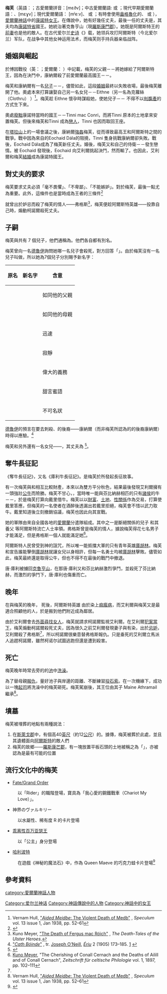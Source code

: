 {{expand|time=2015-03-16T16:09:28+00:00}}
'''梅芙'''（英語：{{lang|en|Medb}}；古愛爾蘭拼音：[mɛðv]；中古愛爾蘭語: {{lang|ga|Meḋḃ}} 或 {{lang|ga|Meaḋḃ}}；現代早期愛爾蘭語：{{lang|ga|Meadhbh}}、[mɛɣv]；現代愛爾蘭語：{{lang|ga|Méabh}} [mʲeːv]、{{lang|ga|Medbh}} 或 {{lang|ga|Maebh}}；有時會使用[[英語化|盎格魯化]]的{{lang|ga|Maeve}}、 {{lang|ga|Maev}} 或 {{lang|ga|Maive /ˈmeɪv/}}），[[愛爾蘭神話|愛爾蘭神話]]{{Tsl|en|Ulster Cycle|阿爾斯特傳說}}中的[[康諾特|康諾特]][[女王|女王]]。在傳說中，她有好幾任丈夫，最後一任的丈夫是{{Tsl|ga|Ailill mac Máta|艾利爾‧麥‧馬塔}}，其夫均為[[康諾特|康諾特省]]國王。她統治著克魯亨山（現[[羅斯康門郡|羅斯康門郡]]）。她既是阿爾斯特王{{Tsl|ga|Conchúr Mac Neasa|康納爾‧馬克‧內薩}}的[[前妻|前妻]]也是他的敵人。在古代爱尔兰[[史诗|史诗]]《{{Tsl|en|Táin Bó Cúailnge|夺牛长征记}}》载，她领兵攻打阿爾斯特（今北爱尔兰）军队，在战争中其他女神运用法术，而梅芙则手持兵器亲临战阵。

==婚姻與崛起==

於博因戰役（英：{{lang|en|The Battle of the Boyne}}；愛爾蘭：{{lang|ga|Cath Bóinde}} ）中記載，梅芙的父親－－{{Tsl|ga|Ard-Rí na hÉireann|愛爾蘭最高國王}}{{Tsl|en|Eochu Feidlech|奧處‧費德理希}}將她嫁給了阿爾斯特王{{Tsl|ga|Conchúr Mac Neasa|康納爾‧馬克‧內薩}}，因為在決鬥中，康納爾殺了前愛爾蘭最高國王－－{{Tsl|en|Fachtna Fáthach|Fachtna Fáthach}}。

梅芙和康納爾有一名[[兒子|兒子]]－－{{lang|en|Glaisne}}，儘管如此，這段[[婚姻|婚姻]]最終以失敗收場，最後梅芙離開了他。奧處本來打算讓{{lang|en|Glaisne}}娶自己另一名女兒－－Eithne（另一名為克蘿絲（Clothru） ）<ref name="medbdeath">Vernam Hull, [http://www.maryjones.us/ctexts/medb.html "''Aided Meidbe'': The Violent Death of Medb"] {{Wayback|url=http://www.maryjones.us/ctexts/medb.html |date=20131129042653 }}, ''Speculum'' vol. 13 issue 1, Jan 1938, pp. 52–61</ref>。梅芙趁 Eithne 懷孕時謀殺她，使她兒子－－
{{Tsl|en|Furbaide Ferbend|弗德貝爾}}不得不以[[剖腹產|剖腹產]]的方式生下來。

奧處[[廢黜|廢黜]]康諾特當時的國王－－Tinni mac Conri，而將Tinni 原本的土地拿來安置梅芙。但後來梅芙和Tinni 成為[[戀人|戀人]]，Tinni 也因而取回王座。

在[[塔拉山|塔拉山]]上的一場會議之後，康納爾[[強姦|強姦]]梅芙，從而導致最高王和阿爾斯特之間的戰爭。戰中因為來自{{Tsl|en|Fir Domnann|Fir Domnann}}的Eochaid Dála的阻撓，Tinni 隻身挑戰康納爾卻失敗。戰後，Eochaid Dála成為了梅芙新任丈夫。婚後，梅芙又和自己的侍衛－－{{Tsl|ga|Ailill mac Máta|艾利爾}}發生戀情。被 Eochaid 發現後，Eochaid 向艾利爾挑起決鬥，然而輸了。也因此，艾利爾和梅芙[[結婚|結婚]]成為康諾特國王。

== 對丈夫的要求 == 
梅芙要求丈夫必須「毫不畏懼」、「不卑鄙」、「不能嫉妒」。對於梅芙，最後一點尤為重要。此外，這條件也是當時成為王者的三條件<ref>{{cite book|title=いちばん詳しい「ケルト神話」がわかる事典|trans-title=「凱爾特神話」事典|author=森瀨繚|others=鄒玟羚譯|ISBN=9789865688653|publisher=楓樹林出版事業有限公司|year=2017|edition=初版}}</ref>

{{Tsl|ga|Ailill mac Máta|艾利爾}}就曾出於妒忌而殺了梅芙的情人——弗格斯<ref name="#1">Kuno Meyer, [http://www.maryjones.us/ctexts/fergus.html "The Death of Fergus mac Róich"] {{Wayback|url=http://www.maryjones.us/ctexts/fergus.html |date=20100822053855 }}, ''The Death-Tales of the Ulster Heroes''.</ref>，梅芙便趁阿爾斯特英雄——{{Tsl|ga|Conall Cearnach|柯諾爾‧凱爾納哈}}投靠自己時，煽動柯諾爾殺死丈夫。

== 子嗣 ==
梅芙與{{Tsl|ga|Ailill mac Máta|艾利爾}}共有 7 個兒子，他們通稱為{{lang|ga|Maine}}。他們各自都有別名。

梅芙曾向一名[[德魯伊|德魯伊]]詢問她哪一名兒子會殺死{{Tsl|ga|Conchúr Mac Neasa|康納爾}}，對方回答「{{lang|ga|Maine}}」。由於梅芙沒有一名兒子叫做{{lang|ga|Maine}}，所以她為7個兒子分別賜予新名字：

{| class="wikitable"
|-
! 原名 !! 新名字 !! 含意
|-
| {{lang|en|Fedlimid}}|| {{lang|ga|Maine Athramail}} || 如同他的父親
|-
| {{lang|en|Cairbre }} || {{lang|ga|Maine Máthramail}} || 如同他的母親
|-
| {{lang|en|Eochaid }} || {{lang|ga| Maine Andoe}} || 迅速
|-
| {{lang|en|Fergus}}|| {{lang|ga|Maine Taí}} || 寂靜
|-
| {{lang|en|Cet }}|| {{lang|ga|Maine Mórgor}} || 偉大的義務
|-
| {{lang|en|Sin}}|| {{lang|ga|Maine Mílscothach}} || 甜言蜜語
|-
| {{lang|en|Dáire }}|| {{lang|ga|Maine Móepirt}} || 不可名狀 
|}


[[德魯伊|德魯伊]]的預言在{{lang|ga|Maine Andoe}}要去刺殺{{lang|ga|Bruide}}、{{lang|ga|Arthur}}的後裔——康納爾（而非梅芙所認為的{{lang|ga|Fachtna Fathach}}的後裔康納爾）時得以應驗。<ref name="CathBoinde">[http://www.ucd.ie/tlh/trans/jon.eriu.2.001.t.text.html "''Cath Bóinde''"] {{Wayback|url=http://www.ucd.ie/tlh/trans/jon.eriu.2.001.t.text.html |date=20160303221742 }}, tr. [[Joseph_O'Neill|Joseph O'Neill]], ''[[Ériu_(journal)|Ériu]]'' 2 (1905) 173–185. [http://www.maryjones.us/ctexts/boyne.html] {{Wayback|url=http://www.maryjones.us/ctexts/boyne.html |date=20131226101735 }}</ref>

梅芙和{{Tsl|ga|Ailill mac Máta|艾利爾}}另外還有一名女兒——{{Tsl|en|Findabair|芬達貝爾}}，其丈夫為 {{Tsl|en|Fráech|Fráech}} <ref name="CeltCultureBook">{{cite book |
|title = ケルト文化事典
|isbn = 4-469-01272-6
|language = ja
|edition = 2002年7月初版
|publisher = 大修館書店
|others = 金光仁三郎、渡邉浩司翻譯
}}</ref>。

==奪牛長征記==
《奪牛長征記》，又名《庫利牛長征記》。是梅芙於{{tsl|en|Cooley Peninsula|庫利}}所發起長征故事。

有一次梅芙與和{{Tsl|ga|Ailill mac Máta|艾利爾}}相互比較財產，本來以為雙方平分秋色，結果最後發現艾利爾擁有一頭強壯[[公牛|公牛]]{{Tsl|en|Finnbhennach|芬比納赫}}而險勝。梅芙不甘心，，當時唯一能與芬比納赫相匹的只有[[諸侯|諸侯]]{{Tsl|en|Dáire mac Fiachna|戴里}}的牛－－{{Tsl|en|Donn Cúailnge|唐‧庫利}}，於是梅芙打算向戴里借牛。梅芙以以[[財富|財富]]、[[土地|土地]]、[[性關係|性關係]]作為交易，打算使戴里答應，但梅芙的一名使者在酒醉後透漏出若戴里拒絕，梅芙會不惜以武力取牛。戴里知道後立刻撤銷協議，梅芙也因此向其宣戰。

她的軍隊由來自全國各地的[[愛爾蘭|愛爾蘭]]分遣隊組成。其中之一是{{Tsl|ga|Conchúr|康納爾}}斷絕關係的兒子{{Tsl|en|Cormac Cond Longas|Cormac}} 和其養父 {{Tsl|ga|Fearghus Mac Róich|弗格斯‧馬克‧羅伊}} 等阿爾斯特流亡人士率領。弗格斯曾是梅芙的情人，據說梅芙得花七名男子才能滿足，但是弗格斯一個人就能滿足她<ref name="aililldeath">[[Kuno_Meyer|Kuno Meyer]], "The Cherishing of Conall Cernach and the Deaths of Ailill and of Conall Cernach", ''Zeitschrift für celtische Philologie'' vol. 1, 1897, pp. 102–111</ref>。

阿爾斯特人民曾受到神的詛咒，所以唯一能抵擋大軍的只有青年英雄[[庫胡林|庫胡林]]。梅芙和{{Tsl|ga|Ailill mac Máta|艾利爾}}宣告誰能擊倒[[庫胡林|庫胡林]]就讓女兒{{Tsl|en|Findabair|芬達貝爾}}以身相許，但每一名勇士均被[[庫胡林|庫胡林]]擊敗。儘管如此，梅芙最終還是取得公牛，但也不得不在最後的戰鬥中撤退。

唐‧庫利被擄回[[羅斯康門郡|克魯亨山]]，在那唐‧庫利又和芬比納赫激烈爭鬥，並殺死了芬比納赫，而激烈的爭鬥下，唐‧庫利也傷重而亡。

== 晚年 ==
在{{Tsl|ga|Ailill mac Máta|艾利爾}}與梅芙的晚年， {{Tsl|ga|Conchúr Mac Neasa|康納爾}} 死後，阿爾斯特英雄{{Tsl|ga|Conall Cearnach|柯諾爾‧凱爾納哈}} 由於染上[[痲瘋病|痲瘋病]]，而艾利爾與梅芙又是最適合照顧他的人，於是搬到他們附近成為鄰居。

由於艾利爾會去[[外遇|外面尋找女人]]，梅芙就請求柯諾爾監視艾利爾。在艾利爾[[現行犯|犯案當下]]，梅芙煽動柯諾爾殺死丈夫，因為很久之前艾利爾發現妻子與{{Tsl|ga|Fearghus Mac Róich|弗格斯}}有染，出於[[忌妒|忌妒]]， 艾利爾殺了弗格斯<ref name="#1"/>，所以柯諾爾很樂意替弗格斯報仇。只是垂死的艾利爾立馬派人追趕柯諾爾，雖然柯诺尔試圖逃跑但還是遭到殺害。

== 死亡 ==
梅芙晚年時常去{{Tsl|en|Knockcroghery|诺克罗赫里}}旁的{{Tsl|en|Inchcleraun|奎克島}}的[[水池|池]]中[[洗澡|洗澡]]。

{{Tsl|en|Furbaide Ferbend|弗德貝爾}}為了替母親[[報仇|報仇]]，量好池子與岸邊的距離、不斷練習[[機弦|投石索]]。在一次機緣下，成功以一塊[[起司|起司]]將洗澡中的梅芙砸死。梅芙駕崩後，其王位由其子 Maine Athramail 繼承<ref name="medbdeath">Vernam Hull, [http://www.maryjones.us/ctexts/medb.html "''Aided Meidbe'': The Violent Death of Medb"] {{Wayback|url=http://www.maryjones.us/ctexts/medb.html |date=20131129042653 }}, ''Speculum'' vol. 13 issue 1, Jan 1938, pp. 52–61</ref>。

== 墳墓 ==
梅芙被埋葬的地點有兩種說法：
# 在[[斯萊戈郡|斯萊戈郡]]{{tsl|en|Knocknarea}}中，有個高40[[英尺|英尺]]（約12[[公尺|公尺]]）的{{tsl|en|cairn|石標}}。據傳，梅芙被葬於此處，並且其遺體面向[[阿爾斯特省|阿爾斯特]]的敵人們
# 梅芙的故鄉——[[羅斯康芒郡|羅斯康芒郡]]{{tsl|en|Rathcroghan}}，有一塊放置平板石頭的土地被稱之為「{{lang|en|Misgaun Medb}}」，亦被認為是最有可能的位置

== 流行文化中的梅芙 ==
* [[Fate/Grand_Order|Fate/Grand Order]]
: 以「Rider」的職階登場，寶具為「我心愛的鋼鐵戰車（Chariot My Love）」。
* 神界のヴァルキリー
: 以水屬性、稀有度 R 的卡片登場
* [[乖离性百万亚瑟王|乖离性百万亚瑟王]]
: 以「公主」身分登場
* [[哈利波特|哈利波特]]
: 在遊戲《神秘的魔法石》中，作為 Queen Maeve 的巧克力蛙卡片登場<ref>{{Cite web
 |url          = http://harrypotter.wikia.com/wiki/Queen_Maeve
 |title        = Maeve
 |work         = Harry Potter Wiki
 |accessdate   = 2016-08-25
 |language     = En
 |archive-date = 2016-08-28
 |archive-url  = https://web.archive.org/web/20160828011405/http://harrypotter.wikia.com/wiki/Queen_Maeve
 |dead-url     = no
}}</ref>

== 參考資料 ==
<references />	


{{威尔士神话}}
[[Category:爱尔兰神话|Category:爱尔兰神话]]
[[Category:神話傳說中的人物|Category:神話傳說中的人物]]
[[category:愛爾蘭神話人物|category:愛爾蘭神話人物]]
[[Category:神話中的女王|Category:神話中的女王]]